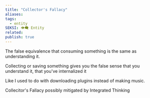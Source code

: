 ```yaml
---
title: "Collector's Fallacy"
aliases: 
tags:
  - entity
SEKSI: 👁️‍🗨️ Entity
related:
publish: true
---
```



The false equivalence that consuming something is the same as understanding it.

Collecting or saving something gives you the false sense that you understand it, that you've internalized it

Like I used to do with downloading plugins instead of making music.

Collecitor's Fallacy possibly mitigated by <Link href="/c/integrated-thinking" className="text-[var(--color-primary)] hover:underline hover:text-[var(--color-secondary)] transition-colors font-medium">Integrated Thinking</Link>
